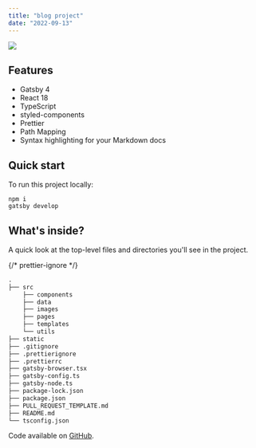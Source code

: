 ```yaml
---
title: "blog project"
date: "2022-09-13"
---
```


<Img
  src="/images/posts/blog.png"
  width={2154}
  height={1232}
  caption="A starter blog built with Gatsby"
/>

## Features

- Gatsby 4
- React 18
- TypeScript
- styled-components
- Prettier
- Path Mapping
- Syntax highlighting for your Markdown docs

## Quick start

To run this project locally:

```shell
npm i
gatsby develop
```

## What's inside?

A quick look at the top-level files and directories you'll see in the project.

{/* prettier-ignore */}
```markdown
.
├── src
    ├── components
    ├── data
    ├── images
    ├── pages
    ├── templates
    └── utils
├── static
├── .gitignore
├── .prettierignore
├── .prettierrc
├── gatsby-browser.tsx
├── gatsby-config.ts
├── gatsby-node.ts
├── package-lock.json
├── package.json
├── PULL_REQUEST_TEMPLATE.md
├── README.md
└── tsconfig.json
```

Code available on [GitHub](https://github.com/eneax/blog).
